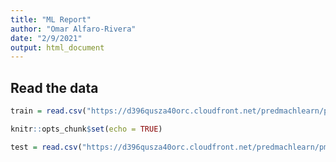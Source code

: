 ```yaml
---
title: "ML Report"
author: "Omar Alfaro-Rivera"
date: "2/9/2021"
output: html_document
---
```


## Read the data 

```r
train = read.csv("https://d396qusza40orc.cloudfront.net/predmachlearn/pml-training.csv")
```





```r
knitr::opts_chunk$set(echo = TRUE)
```

```r
test = read.csv("https://d396qusza40orc.cloudfront.net/predmachlearn/pml-testing.csv")

```